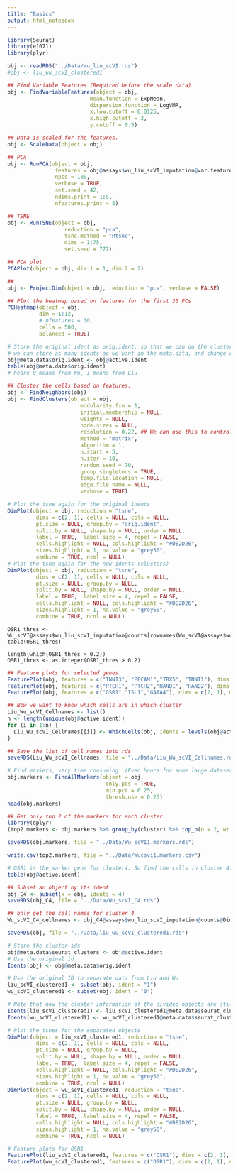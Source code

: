 ```yaml
---
title: "Basics"
output: html_notebook
---
```


```r
library(Seurat)
library(e1071)
library(plyr)
```

```r
obj <- readRDS("../Data/wu_liu_scVI.rds")
#obj <- liu_wu_scVI_clustered1
```

```r
## Find Variable Features (Required before the scale data)
obj <- FindVariableFeatures(object = obj,
                          mean.function = ExpMean,
                          dispersion.function = LogVMR,
                          x.low.cutoff = 0.0125,
                          x.high.cutoff = 3,
                          y.cutoff = 0.5)

## Data is scaled for the features.
obj <- ScaleData(object = obj)

## PCA
obj <- RunPCA(object = obj,
               features = obj@assays$wu_liu_scVI_imputation@var.features,
               npcs = 100,
               verbose = TRUE,
               set.seed = 42,
               ndims.print = 1:5,
               nfeatures.print = 5)

## TSNE
obj <- RunTSNE(object = obj, 
                  reduction = "pca", 
                  tsne.method = "Rtsne",
                  dims = 1:75,
                  set.seed = 777)
```
```r
## PCA plot
PCAPlot(object = obj, dim.1 = 1, dim.2 = 2)
```

```r
## 
obj <- ProjectDim(object = obj, reduction = "pca", verbose = FALSE)
```

```r
## Plot the heatmap based on features for the first 30 PCs
PCHeatmap(object = obj,
          dim = 1:12,
          # nfeatures = 30,
          cells = 500,
          balanced = TRUE)
```

```r
# Store the original ident as orig.ident, so that we can do the cluster and assign the cluster names as new idents. 
# we can store as many idents as we want in the meta.data, and change current idents to any of them. 
obj@meta.data$orig.ident <- obj@active.ident
table(obj@meta.data$orig.ident)
# heare 0 means from Wu, 1 means from Liu
```


```r
## Cluster the cells based on features. 
obj <- FindNeighbors(obj)
obj <- FindClusters(object = obj, 
                       modularity.fxn = 1,
                       initial.membership = NULL, 
                       weights = NULL, 
                       node.sizes = NULL,
                       resolution = 0.22, ## We can use this to control how many clusters we need. 
                       method = "matrix", 
                       algorithm = 1, 
                       n.start = 5, 
                       n.iter = 10, 
                       random.seed = 70, 
                       group.singletons = TRUE, 
                       temp.file.location = NULL, 
                       edge.file.name = NULL, 
                       verbose = TRUE)
```

```r
# Plot the tsne again for the original idents
DimPlot(object = obj, reduction = "tsne",
         dims = c(2, 1), cells = NULL, cols = NULL,
         pt.size = NULL, group.by = "orig.ident", 
         split.by = NULL, shape.by = NULL, order = NULL, 
         label = TRUE,  label.size = 4, repel = FALSE, 
         cells.highlight = NULL, cols.highlight = "#DE2D26", 
         sizes.highlight = 1, na.value = "grey50", 
         combine = TRUE, ncol = NULL)
# Plot the tsne again for the new idents (clusters)
DimPlot(object = obj, reduction = "tsne",
         dims = c(2, 1), cells = NULL, cols = NULL,
         pt.size = NULL, group.by = NULL, 
         split.by = NULL, shape.by = NULL, order = NULL, 
         label = TRUE,  label.size = 4, repel = FALSE, 
         cells.highlight = NULL, cols.highlight = "#DE2D26", 
         sizes.highlight = 1, na.value = "grey50", 
         combine = TRUE, ncol = NULL)
```



```
OSR1_thres <- Wu_scVI@assays$wu_liu_scVI_imputation@counts[rownames(Wu_scVI@assays$wu_liu_scVI_imputation@counts)=="OSR1",]
table(OSR1_thres)

length(which(OSR1_thres > 0.2))
OSR1_thres <- as.integer(OSR1_thres > 0.2)
```
```r
## Feature plots for selected genes
FeaturePlot(obj, features = c("TNNI3", "PECAM1","TBX5", "TNNT1"), dims = c(2, 1), ncol = 2, max.cutoff = c('q90','q90','q90','q90'))
FeaturePlot(obj, features = c("PTCH1", "PTCH2","HAND1", "HAND2"), dims = c(2, 1), ncol = 2, max.cutoff = c('q90','q90','q90','q90'))
FeaturePlot(obj, features = c("OSR1","ISL1","GATA4"), dims = c(2, 1), max.cutoff = c('q90','q90','q90'))
```

```r
## Now we want to know which cells are in which cluster
Liu_Wu_scVI_Cellnames <- list()
n <- length(unique(obj@active.ident))
for (i in 1:n) {
  Liu_Wu_scVI_Cellnames[[i]] <- WhichCells(obj, idents = levels(obj@active.ident)[i])
}
```

```r
## Save the list of cell names into rds
saveRDS(Liu_Wu_scVI_Cellnames, file = "../Data/Liu_Wu_scVI_Cellnames.rds")
```

```r
# Find markers, very time consuming. (Even hours for some large dataset)
obj.markers <- FindAllMarkers(object = obj,
                               only.pos = TRUE,
                               min.pct = 0.25,
                               thresh.use = 0.25)
head(obj.markers)
```

```r
## Get only top 2 of the markers for each cluster. 
library(dplyr)
(top2.markers <- obj.markers %>% group_by(cluster) %>% top_n(n = 2, wt = avg_logFC))
```

```r
saveRDS(obj.markers, file = "../Data/Wu_scVI1.markers.rds")
```


```r
write.csv(top2.markers, file = "../Data/Wucsvi1.markers.csv")
```


```r
# OSR1 is the marker gene for cluster4. So find the cells in cluster 4.
table(obj@active.ident)
```

```r
## Subset an object by its ident
obj_C4 <- subset(x = obj, idents = 4)
saveRDS(obj_C4, file = "../Data/Wu_scVI_C4.rds")
```

```r
## only get the cell names for cluster 4
Wu_scVI_C4_cellnames <- obj_C4@assays$wu_liu_scVI_imputation@counts@Dimnames[[2]] #1090
```

```r
saveRDS(obj, file = "../Data/liu_wu_scVI_clustered1.rds")
```

```r
# Store the cluster ids
obj@meta.data$seurat_clusters <- obj@active.ident
# Use the original id
Idents(obj) <- obj@meta.data$orig.ident
```


```r
# Use the original ID to separate data from Liu and Wu
liu_scVI_clustered1 <- subset(obj, ident = "1")
wu_scVI_clustered1 <- subset(obj, ident = "0")
```

```r
# Note that now the cluster information of the divided objects are still based on the combined data.
Idents(liu_scVI_clustered1) <- liu_scVI_clustered1@meta.data$seurat_clusters
Idents(wu_scVI_clustered1) <- wu_scVI_clustered1@meta.data$seurat_clusters
```


```r
# Plot the tsnes for the separated objects
DimPlot(object = liu_scVI_clustered1, reduction = "tsne",
         dims = c(2, 1), cells = NULL, cols = NULL,
         pt.size = NULL, group.by = NULL, 
         split.by = NULL, shape.by = NULL, order = NULL, 
         label = TRUE,  label.size = 4, repel = FALSE, 
         cells.highlight = NULL, cols.highlight = "#DE2D26", 
         sizes.highlight = 1, na.value = "grey50", 
         combine = TRUE, ncol = NULL)
DimPlot(object = wu_scVI_clustered1, reduction = "tsne",
         dims = c(2, 1), cells = NULL, cols = NULL,
         pt.size = NULL, group.by = NULL, 
         split.by = NULL, shape.by = NULL, order = NULL, 
         label = TRUE,  label.size = 4, repel = FALSE, 
         cells.highlight = NULL, cols.highlight = "#DE2D26", 
         sizes.highlight = 1, na.value = "grey50", 
         combine = TRUE, ncol = NULL)
```


```r
# Feature plots for OSR1
FeaturePlot(liu_scVI_clustered1, features = c("OSR1"), dims = c(2, 1), ncol = 2, max.cutoff = c('q90'))
FeaturePlot(wu_scVI_clustered1, features = c("OSR1"), dims = c(2, 1), ncol = 2, max.cutoff = c('q90'))
```

